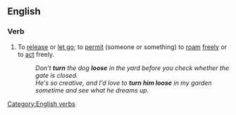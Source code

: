 ==English==

===Verb===
{{en-verb|inf=[[to]] [[turn]] [[loose]]|turns loose|turning loose|turned loose}}

#{{transitive|idiom}} To [[release]] or [[let go]]; to [[permit]] (someone or something) to [[roam]] [[freely]] or to [[act]] freely.
#:''Don't '''turn''' the dog '''loose''' in the yard before you check whether the gate is closed.''
#:''He's so creative, and I'd love to '''turn him loose''' in my garden sometime and see what he dreams up.''

[[Category:English verbs]]
